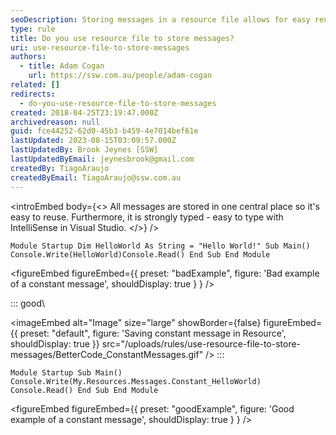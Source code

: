 ```yaml
---
seoDescription: Storing messages in a resource file allows for easy reusability and strong typing with IntelliSense in Visual Studio. This approach also enables better organization of constant values, making it easier to maintain and update your code.
type: rule
title: Do you use resource file to store messages?
uri: use-resource-file-to-store-messages
authors:
  - title: Adam Cogan
    url: https://ssw.com.au/people/adam-cogan
related: []
redirects:
  - do-you-use-resource-file-to-store-messages
created: 2018-04-25T23:19:47.000Z
archivedreason: null
guid: fce44252-62d0-45b3-b459-4e7014bef61e
lastUpdated: 2023-08-15T03:09:57.000Z
lastUpdatedBy: Brook Jeynes [SSW]
lastUpdatedByEmail: jeynesbrook@gmail.com
createdBy: TiagoAraujo
createdByEmail: TiagoAraujo@ssw.com.au
---
```


<introEmbed
  body={<>
All messages are stored in one central place so it's easy to reuse. Furthermore, it is strongly typed - easy to type with IntelliSense in Visual Studio.
  </>}
/>
```vbnet
Module Startup Dim HelloWorld As String = "Hello World!" Sub Main() Console.Write(HelloWorld)Console.Read() End Sub End Module
```

<figureEmbed figureEmbed={{
  preset: "badExample",
  figure: 'Bad example of a constant message',
  shouldDisplay: true
} } />


::: good\

<imageEmbed
  alt="Image"
  size="large"
  showBorder={false}
  figureEmbed={{
    preset: "default",
    figure: 'Saving constant message in Resource',
    shouldDisplay: true
  }}
  src="/uploads/rules/use-resource-file-to-store-messages/BetterCode_ConstantMessages.gif"
/>
:::

```vbnet
Module Startup Sub Main() Console.Write(My.Resources.Messages.Constant_HelloWorld) Console.Read() End Sub End Module
```

<figureEmbed figureEmbed={{
  preset: "goodExample",
  figure: 'Good example of a constant message',
  shouldDisplay: true
} } />
